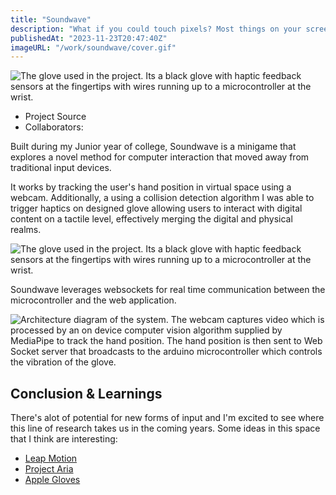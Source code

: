 ```yaml
---
title: "Soundwave"
description: "What if you could touch pixels? Most things on your screen exist in a digital plane, but Soundwave is a game that exists in the physical world."
publishedAt: "2023-11-23T20:47:40Z"
imageURL: "/work/soundwave/cover.gif"
---
```


<Image
    src="/work/soundwave/cover.gif"
    alt="The glove used in the project. Its a black glove with haptic feedback sensors at the fingertips with wires running up to a microcontroller at the wrist."
/>

- <Link href="https://github.com/prestonbourne/web-handtracking"> Project Source </Link>
- Collaborators: <PersonLink name="Zelong Li" url="https://www.linkedin.com/in/lizeelong/" />

Built during my Junior year of college, Soundwave is a minigame that explores a novel method for computer interaction that moved away from traditional input devices.

It works by tracking the user's hand position in virtual space using a webcam. Additionally, a using a collision detection algorithm I was able to trigger haptics on designed glove allowing users to interact with digital content on a tactile level, effectively merging the digital and physical realms.


<Image 
    src="/work/soundwave/glove.png"
    alt="The glove used in the project. Its a black glove with haptic feedback sensors at the fingertips with wires running up to a microcontroller at the wrist."
/>

Soundwave leverages websockets for real time communication between the microcontroller and the web application. 

<Image 
    borderless
    bleed
    src="/work/soundwave/architecture.png"
    alt="Architecture diagram of the system. The webcam captures video which is processed by an on device computer vision algorithm supplied by MediaPipe to track the hand position. The hand position is then sent to Web Socket server that broadcasts to the arduino microcontroller which controls the vibration of the glove."
/>

## Conclusion & Learnings

There's alot of potential for new forms of input and I'm excited to see where this line of research takes us in the coming years.
Some ideas in this space that I think are interesting:
- [Leap Motion](https://www.ultraleap.com/)
- [Project Aria](https://www.projectaria.com/)
- [Apple Gloves](https://www.patentlyapple.com/2022/03/apple-invents-mixed-reality-smart-gloves-designed-to-provide-vr-gamers-with-heightened-sensory-experiences.html)